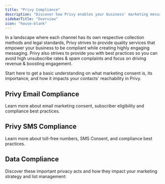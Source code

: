 ```yaml
---
title: "Privy Compliance"
description: "Discover how Privy enables your business' marketing messaging to comply with legal standards."
sidebarTitle: "Overview"
icon: "house-blank"
---
```


In a landscape where each channel has its own respective collection methods and legal standards, Privy strives to provide quality services that empower your business to be compliant while creating highly engaging messaging. Privy also strives to provide you with best practices so you can avoid high unsubscribe rates & spam complaints and focus on driving revenue & boosting engagement.

<Card title="Understanding Marketing Consent" icon="person-circle-check" horizontal={true} href="/docs/learn/compliance/understand-marketing-consent">
  Start here to get a basic understanding on what marketing consent is, its importance, and how it impacts your contacts' reachability in Privy.
</Card>

## Privy Email Compliance

Learn more about email marketing consent, subscriber eligibility and compliance best practices.

<Card title="Email Compliance Guide" icon="envelope" horizontal={true} href="/docs/learn/compliance/privy-email-compliance" />

<Card title="Understanding Contact Auto-Rejection" icon="circle-x" horizontal={true} href="/docs/learn/compliance/contact-auto-rejection" />

## Privy SMS Compliance

Learn more about toll-free numbers, SMS Consent, and compliance best practices.

<Card title="SMS Compliance Guide" icon="mobile" horizontal={true} href="/docs/learn/compliance/privy-text-compliance" />

<Card title="Toll-Free Message Verification" icon="circle-check" horizontal={true} href="/docs/learn/compliance/toll-free-verification" />

<Card title="Understanding SMS Consent" icon="person-circle-check" horizontal={true} href="/docs/learn/compliance/understand-sms-consent" />

## Data Compliance

Discover these important privacy acts and how they impact your marketing strategy and list management:

<Card title="General Data Protection Regulation (GDPR)" icon="globe" horizontal={true} href="/docs/learn/compliance/gdpr" />

<Card title="California Consumer Privacy Act (CCPA)" icon="globe" horizontal={true} href="/docs/learn/compliance/ccpa" />

<Card title="How does Privy handle GDPR and CCPA requests?" icon="circle-question" horizontal={true} href="/docs/learn/compliance/gdpr-ccpa-requests" />